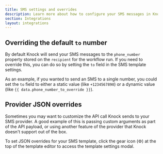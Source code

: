 ```yaml
---
title: SMS settings and overrides
description: Learn more about how to configure your SMS messages in Knock.
section: Integrations
layout: integrations
---
```


## Overriding the default `to` number

By default Knock will send your SMS messages to the `phone_number` property stored on the `recipient` for the workflow run. If you need to override this, you can do so by setting the `to` field in the SMS template settings.

As an example, if you wanted to send an SMS to a single number, you could set the `to` field to either a static value (like `+1234567890`) or a dynamic value (like `{{ data.phone_number_to_override }}`).

## Provider JSON overrides

Sometimes you may want to customize the API call Knock sends to your SMS provider. A good example of this is passing custom arguments as part of the API payload, or using another feature of the provider that Knock doesn't support out of the box.

To set JSON overrides for your SMS template, click the gear icon (⚙️) at the top of the template editor to access the template settings modal.
